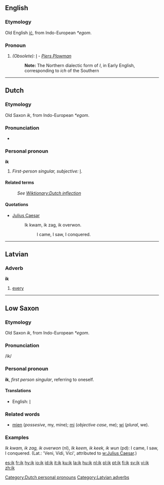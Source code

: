 ==English==
===Etymology===
Old English [[ic|iċ]], from Indo-European ''*egom''.
===Pronoun===
#''(Obsolete):'' [[I]] - ''[[Piers Plowman]]''
#:'''Note:''' The Northern dialectic form of ''I'', in Early English, corresponding to ''ich'' of the Southern

----
==Dutch==
[[Category:Dutch personal pronouns]]
===Etymology===
Old Saxon ''ik'', from Indo-European ''*egom''.

===Pronunciation===
* {{IPA|/ik/}}

===Personal pronoun===
'''ik'''

# ''First-person singular, subjective:'' [[I]].

====Related terms====
: ''See [[Wiktionary:Dutch inflection#Pronouns|Wiktionary:Dutch inflection]]''

====Quotations====
* [[w:Julius Caesar|Julius Caesar]]
*: Ik kwam, ik zag, ik overwon.
*:: I came, I saw, I conquered.

----

==Latvian==
===Adverb===
'''ik'''

# [[every]]

[[Category:Latvian adverbs]]

----

==Low Saxon ==

=== Etymology ===
Old Saxon ''ik'', from Indo-European ''*egom''.

=== Pronunciation ===
/ik/

===Personal pronoun===
'''ik''', ''first person singular'', referring to oneself.

==== Translations ====
* English: [[I]]

===Related words===
* [[mien]] (''possesive'', my, mine); [[mi]] (''objective case'', me); [[wi]] (''plural'', we).

=== Examples ===

''Ik kwam, ik zag, ik overwon'' (nl), ''Ik keem, ik keek, ik wun'' (pd): I came, I saw, I conquered. (Lat.: 'Veni, Vidi, Vici', attributed to [[w:Julius Caesar]].)

[[es:ik]]
[[fr:ik]]
[[hy:ik]]
[[io:ik]]
[[id:ik]]
[[it:ik]]
[[ku:ik]]
[[la:ik]]
[[hu:ik]]
[[nl:ik]]
[[pl:ik]]
[[pt:ik]]
[[fi:ik]]
[[sv:ik]]
[[vi:ik]]
[[zh:ik]]